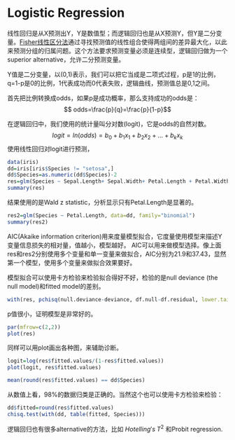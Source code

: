 # Logistic Regression

线性回归是从X预测出Y，Y是数值型；而逻辑回归也是从X预测Y，但Y是二分变量。[Fisher线性区分法](http://compbio.soe.ucsc.edu/genex/genexTR2html/node12.html)通过寻找预测值的线性组合使得两组间的差异最大化，以此来预测分组的归属问题。这个方法要求预测变量必须是连续型，逻辑回归做为一个superior alternative，允许二分预测变量。

Y值是二分变量，以(0,1)表示，我们可以把它当成是二项式过程，p是1的比例，q=1-p是0的比例，1代表成功而0代表失败，逻辑曲线，预测值总是0,1之间。

首先把比例转换成odds，如果p是成功概率，那么支持成功的odds是：
$$ odds=\frac{p}{q}=\frac{p}{1-p}$$

在逻辑回归中，我们使用的统计量叫分对数(logit)，它是odds的自然对数。
$$ logit = ln(odds) = b_0+b_1x_1+b_2x_2+...+b_kx_k$$
使用线性回归对logit进行预测，

```r
data(iris)
dd=iris[iris$Species != "setosa",]
dd$Species=as.numeric(dd$Species)-2
res=glm(Species ~ Sepal.Length+ Sepal.Width+ Petal.Length + Petal.Width, data=dd, family="binomial")
summary(res)
```
结果使用的是Wald z statistic，分析显示只有Petal.Length是显著的。
```r
res2=glm(Species ~ Petal.Length, data=dd, family="binomial")
summary(res2)
```
AIC(Akaike information criterion)用来度量模型拟合，它度量使用模型来描述Y变量信息损失的相对量，值越小，模型越好。
AIC可以用来做模型选择。像上面res和res2分别使用多个变量和单一变量来做拟合，AIC分别为21.9和37.43，显然第一个模型，使用多个变量来做拟合效果要好。

模型拟合可以使用卡方检验来检验拟合得好不好，检验的是null deviance (the null model)和fitted model的差别。
```r
with(res, pchisq(null.deviance-deviance, df.null-df.residual, lower.tail=FALSE))
```
p值很小，证明模型是非常好的。


```r
par(mfrow=c(2,2))
plot(res)
```
同样可以用plot画出各种图，来辅助诊断。


```r
logit=log(res$fitted.values/(1-res$fitted.values))
plot(logit, res$fitted.values)
```

```r
mean(round(res$fitted.values) == dd$Species)
```
从数值上看，98%的数据归类是正确的。当然这个也可以使用卡方检验来检验：

```r
dd$fitted=round(res$fitted.values)
chisq.test(with(dd, table(fitted, Species)))
```

逻辑回归也有很多alternative的方法，比如 $Hotelling's\; T^2$ 和Probit regression.
